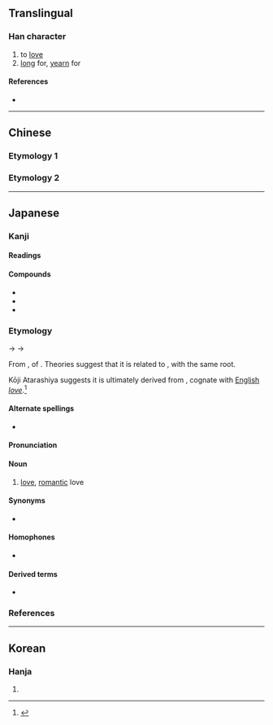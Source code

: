 {{character info/new}}
{{also|戀}}
==Translingual==
{{ja-forms|恋|恋|[[戀]]}}

===Han character===
{{Han char|rn=61|rad=心|as=06|sn=10|four=00333|canj=YCP|ids=⿱亦心}}

# to [[love]]
# [[long]] for, [[yearn]] for

====References====
* {{Han ref|kx=0383.360|dkj=10537|dj=0714.120|hdz=42292.070|uh=604B|ud=24651}}

----

==Chinese==

===Etymology 1===
{{zh-see|戀|sv}}

===Etymology 2===
{{zh-see|甚|v}}

----

==Japanese==
{{ja-kanji forms|恋|戀}}

===Kanji===
{{ja-kanji|grade=c|rs=心06|kyu=戀}}

====Readings====
{{ja-readings
|goon=れん
|kanon=れん
|kun=こい-<こひ-, こい-し.い<こひ-し.い, こ-う<こ-ふ
}}

====Compounds====
* {{ja-r|恋愛|れんあい}}
* {{ja-r|恋慕|れんぼ}}
* {{ja-r|恋人|こいびと}}

===Etymology===
{{ja-kanjitab|こい|yomi=kun}}
{{IPAchar|/kopi<sub>1</sub>/}} → {{IPAchar|/koɸi/}} → {{IPAchar|/koi/}}
 
From {{inh|ja|ojp|戀ひ}}, {{ll|ja|連用形|stem or continuative form}} of {{ja-r|戀ふ|こふ|rom=kopu|pos=modern {{ja-r|恋う|こ.う}}, "to [[love]]"}}. Theories suggest that it is related to {{ja-r|乞ふ|こふ|rom=kopu|pos=modern {{ja-r|乞う|こ.う}}, "to [[ask]], [[invite]]"}}, with the same root. {{rfv-etymology|ja}}

Kōji Atarashiya suggests it is ultimately derived from {{etyl|ine-pro|ja}} {{m|ine-pro|*lewbʰ-||love, care, desire}}, cognate with [[w:English language|English]] ''[[love]]''.<ref>{{cite-journal|2000|新谷光二 [Kōji Atarashiya]|ユーラシア比較言語学|trans-title=Eurasian Comparative Linguistics|url=http://id.nii.ac.jp/1238/00000727|journal=北星学園女子短期大学紀要|trans-work=Journal of Hokusei Gakuen Women's Junior College|page=3|}}</ref>

====Alternate spellings====
* {{ja-l|恋い}}

====Pronunciation====
{{ja-pron|こい|y=k}}

====Noun====
{{ja-noun|kyu=戀|こい|hhira=こひ}}
# [[love]], [[romantic]] love

====Synonyms====
* {{ja-r|愛|あい}}

====Homophones====
* {{ja-l|鯉}}

====Derived terms====
* {{ja-r|恋する|こいする}}

===References===
<references/>

----

==Korean==

===Hanja===
{{ko-hanja|hangeul=[[련]]>[[연]]|eumhun=|rv=ryeon>yeon|mr=ryŏn>yŏn|y=lyen>yen}}

# {{defn|lang=ko|sort=心06}}